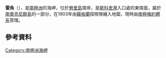 {{coord|60|46|S|44|37|W|display=title}}

'''雷角'''（{{lang-en|Point Rae}}），是[[南極洲|南極洲]]的海岬，位於[[勞里島|勞里島]]南岸，是[[斯科舍灣|斯科舍灣]]入口處的東南面，屬於[[南奧克尼群島|南奧克尼群島]]的一部分，在1903年由[[蘇格蘭|蘇格蘭]]探險隊繪入地圖，現時由[[南極條約體系|南極條約體系]]管理。

==參考資料==
{{usgs-gazetteer}}

{{Antarctica-geo-stub}}
[[Category:南極洲海岬|Category:南極洲海岬]]